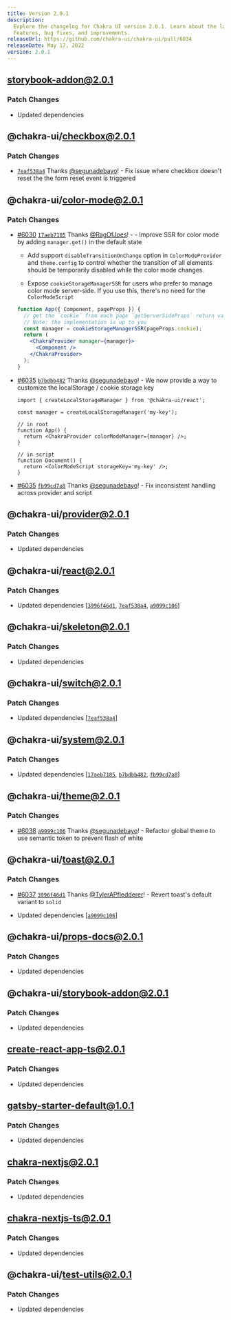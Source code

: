 ```yaml
---
title: Version 2.0.1
description:
  Explore the changelog for Chakra UI version 2.0.1. Learn about the latest
  features, bug fixes, and improvements.
releaseUrl: https://github.com/chakra-ui/chakra-ui/pull/6034
releaseDate: May 17, 2022
version: 2.0.1
---
```


## storybook-addon@2.0.1

### Patch Changes

- Updated dependencies

## @chakra-ui/checkbox@2.0.1

### Patch Changes

- [`7eaf538a4`](https://github.com/chakra-ui/chakra-ui/commit/7eaf538a4db9e168408e114f80a2c2898cf4fd47)
  Thanks [@segunadebayo](https://github.com/segunadebayo)! - Fix issue where
  checkbox doesn't reset the the form reset event is triggered

## @chakra-ui/color-mode@2.0.1

### Patch Changes

- [#6030](https://github.com/chakra-ui/chakra-ui/pull/6030)
  [`17aeb7185`](https://github.com/chakra-ui/chakra-ui/commit/17aeb7185b7439e04abec843df186fc2b1869d6f)
  Thanks [@RagOfJoes](https://github.com/RagOfJoes)! - - Improve SSR for color
  mode by adding `manager.get()` in the default state

  - Add support `disableTransitionOnChange` option in `ColorModeProvider` and
    `theme.config` to control whether the transition of all elements should be
    temporarily disabled while the color mode changes.

  - Expose `cookieStorageManagerSSR` for users who prefer to manage color mode
    server-side. If you use this, there's no need for the `ColorModeScript`

  ```jsx
  function App({ Component, pageProps }) {
    // get the `cookie` from each page `getServerSideProps` return value
    // Note: the implementation is up to you
    const manager = cookieStorageManagerSSR(pageProps.cookie);
    return (
      <ChakraProvider manager={manager}>
        <Component />
      </ChakraProvider>
    );
  }
  ```

- [#6035](https://github.com/chakra-ui/chakra-ui/pull/6035)
  [`b7bdbb482`](https://github.com/chakra-ui/chakra-ui/commit/b7bdbb482e8a1c5725596401a0c4bc29c009a0ad)
  Thanks [@segunadebayo](https://github.com/segunadebayo)! - We now provide a
  way to customize the localStorage / cookie storage key

  ```tsx
  import { createLocalStorageManager } from '@chakra-ui/react';

  const manager = createLocalStorageManager('my-key');

  // in root
  function App() {
    return <ChakraProvider colorModeManager={manager} />;
  }

  // in script
  function Document() {
    return <ColorModeScript storageKey='my-key' />;
  }
  ```

- [#6035](https://github.com/chakra-ui/chakra-ui/pull/6035)
  [`fb99cd7a8`](https://github.com/chakra-ui/chakra-ui/commit/fb99cd7a87d00614a66e17a35c91dc0e02262ece)
  Thanks [@segunadebayo](https://github.com/segunadebayo)! - Fix inconsistent
  handling across provider and script

## @chakra-ui/provider@2.0.1

### Patch Changes

- Updated dependencies

## @chakra-ui/react@2.0.1

### Patch Changes

- Updated dependencies
  \[[`3996f46d1`](https://github.com/chakra-ui/chakra-ui/commit/3996f46d1b6e3b4997542e6d3367387ed73d3f8d),
  [`7eaf538a4`](https://github.com/chakra-ui/chakra-ui/commit/7eaf538a4db9e168408e114f80a2c2898cf4fd47),
  [`a9099c106`](https://github.com/chakra-ui/chakra-ui/commit/a9099c106edf0364d36feedfc066c5523cb7c7c8)]

## @chakra-ui/skeleton@2.0.1

### Patch Changes

- Updated dependencies

## @chakra-ui/switch@2.0.1

### Patch Changes

- Updated dependencies
  \[[`7eaf538a4`](https://github.com/chakra-ui/chakra-ui/commit/7eaf538a4db9e168408e114f80a2c2898cf4fd47)]

## @chakra-ui/system@2.0.1

### Patch Changes

- Updated dependencies
  \[[`17aeb7185`](https://github.com/chakra-ui/chakra-ui/commit/17aeb7185b7439e04abec843df186fc2b1869d6f),
  [`b7bdbb482`](https://github.com/chakra-ui/chakra-ui/commit/b7bdbb482e8a1c5725596401a0c4bc29c009a0ad),
  [`fb99cd7a8`](https://github.com/chakra-ui/chakra-ui/commit/fb99cd7a87d00614a66e17a35c91dc0e02262ece)]

## @chakra-ui/theme@2.0.1

### Patch Changes

- [#6038](https://github.com/chakra-ui/chakra-ui/pull/6038)
  [`a9099c106`](https://github.com/chakra-ui/chakra-ui/commit/a9099c106edf0364d36feedfc066c5523cb7c7c8)
  Thanks [@segunadebayo](https://github.com/segunadebayo)! - Refactor global
  theme to use semantic token to prevent flash of white

## @chakra-ui/toast@2.0.1

### Patch Changes

- [#6037](https://github.com/chakra-ui/chakra-ui/pull/6037)
  [`3996f46d1`](https://github.com/chakra-ui/chakra-ui/commit/3996f46d1b6e3b4997542e6d3367387ed73d3f8d)
  Thanks [@TylerAPfledderer](https://github.com/TylerAPfledderer)! - Revert
  toast's default variant to `solid`

- Updated dependencies
  \[[`a9099c106`](https://github.com/chakra-ui/chakra-ui/commit/a9099c106edf0364d36feedfc066c5523cb7c7c8)]

## @chakra-ui/props-docs@2.0.1

### Patch Changes

- Updated dependencies

## @chakra-ui/storybook-addon@2.0.1

### Patch Changes

- Updated dependencies

## create-react-app-ts@2.0.1

### Patch Changes

- Updated dependencies

## gatsby-starter-default@1.0.1

### Patch Changes

- Updated dependencies

## chakra-nextjs@2.0.1

### Patch Changes

- Updated dependencies

## chakra-nextjs-ts@2.0.1

### Patch Changes

- Updated dependencies

## @chakra-ui/test-utils@2.0.1

### Patch Changes

- Updated dependencies
